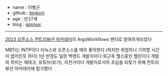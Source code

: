 - name : 이병곤
- github : [binkoni](https://github.com/binkoni)
- age : 만27세
- blog : [gonnux](https://gonnux.com/)

---
[2023 오픈소스 컨트리뷰션 아카데미](https://www.oss.kr/ossca_23_projects/show/f0db6627-fba2-40e3-ac42-9e9acd00340f)의 ArgoWorkflows 멘티로 참여하게되었다

MBTI는 INTP이다
리눅스와 오픈소스를 매우 좋아한다 (하지만 취업하니 기여할 시간이 없어진듯 하다)
1년 반정도 일한 백엔드 개발자이다
퇴근후 헬스중인 헬린이다
개발 외 취미는 재테크, 유튜브(보기), 자전거이다
개발자로서의 초심을 되찾기 위해 컨트리뷰션 아카데미에 참가했다
